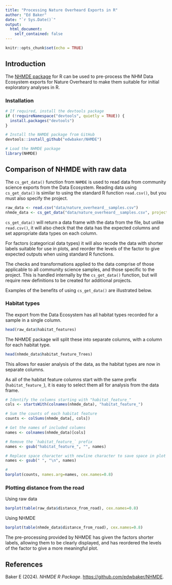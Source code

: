 ```yaml
---
title: "Processing Nature Overheard Exports in R"
author: "Ed Baker"
date: "`r Sys.Date()`"
output:
  html_document: 
    self_contained: false
---
```


```r
knitr::opts_chunk$set(echo = TRUE)
```

## Introduction

The [NHMDE package](https://github.com/edwbaker/NHMDE) for R can be used to pre-process the NHM Data Ecosystem exports for Nature Overheard to make them suitable for initial exploratory analyses in R.

### Installation

```r
# If required, install the devtools package
if (!requireNamespace("devtools", quietly = TRUE)) {
  install.packages("devtools")
}

# Install the NHMDE package from GitHub
devtools::install_github("edwbaker/NHMDE")

# Load the NHMDE package
library(NHMDE)
```

## Comparison of NHMDE with raw data

The `cs_get_data()` function from `NHMDE` is used to read data from community science exports from the Data Ecosystem. Reading data using `cs_get_data()` is similar to using the standard R function `read.csv()`, but you must also specify the project.

```r
raw_data <- read.csv("data/nature_overheard__samples.csv")
nhmde_data <- cs_get_data("data/nature_overheard__samples.csv", project="natureoverheard")
```

`cs_get_data()` will return a data frame with the data from the file, but unlike `read.csv()`, it will also check that the data has the expected columns and set appropriate data types on each column. 

For factors (categorical data types) it will also recode the data with shorter labels suitable for use in plots, and reorder the levels of the factor to give expected outputs when using standard R functions.

The checks and transformations applied to the data comprise of those applicable to all community science samples, and those specific to the project. This is handled internally by the `cs_get_data()` function, but will require new definitions to be created for additional projects.

Examples of the benefits of using `cs_get_data()` are illustrated below.

\newpage

### Habitat types

The export from the Data Ecosystem has all habitat types recorded for a sample in a single column.

```r
head(raw_data$habitat_features)
```

The NHMDE package will split these into separate columns, with a column for each habitat type.

```r
head(nhmde_data$habitat_feature_Trees)
```

This allows for easier analysis of the data, as the habitat types are now in separate columns.

As all of the habitat feature columns start with the same prefix (`habitat_feature_`), it is easy to select them all for analysis from the data frame.


```r
# Identify the columns starting with "habitat_feature_"
cols <- startsWith(colnames(nhmde_data), "habitat_feature_")

# Sum the counts of each habitat feature
counts <- colSums(nhmde_data[, cols])

# Get the names of included columns
names <- colnames(nhmde_data)[cols]

# Remove the `habitat_feature_` prefix
names <- gsub("habitat_feature_", "", names)

# Replace space character with newline character to save space in plot
names <- gsub(" ", "\n", names)

# 
barplot(counts, names.arg=names, cex.names=0.8)
```

\newpage

### Plotting distance from the road

Using raw data

```r
barplot(table(raw_data$distance_from_road), cex.names=0.8)
```

\newpage

Using NHMDE

```r
barplot(table(nhmde_data$distance_from_road), cex.names=0.8)
```

The pre-processing provided by NHMDE has given the factors shorter labels, allowing them to be clearly displayed, and has reordered the levels of the factor to give a more meaningful plot.

## References

Baker E (2024). _NHMDE R Package_. <https://github.com/edwbaker/NHMDE>.

